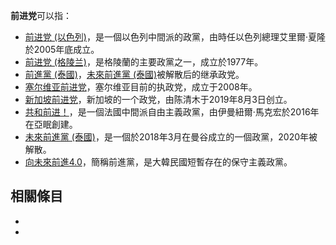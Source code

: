 '''前进党'''可以指：

*[[前进党_(以色列)|前进党 (以色列)]]，是一個以色列中間派的政黨，由時任以色列總理艾里爾·夏隆於2005年底成立。
*[[前进党_(格陵兰)|前进党 (格陵兰)]]，是格陵蘭的主要政黨之一，成立於1977年。
*[[前進黨_(泰國)|前進黨 (泰國)]]，[[未來前進黨_(泰國)|未來前進黨 (泰國)]]被解散后的继承政党。
*[[塞尔维亚前进党|塞尔维亚前进党]]，塞尔维亚目前的执政党，成立于2008年。
*[[新加坡前进党|新加坡前进党]]，新加坡的一个政党，由陈清木于2019年8月3日创立。
*[[共和前进！|共和前进！]]，是一個法國中間派自由主義政黨，由伊曼紐爾·馬克宏於2016年在亞眠創建。
*[[未來前進黨_(泰國)|未來前進黨 (泰國)]]，是一個於2018年3月在曼谷成立的一個政黨，2020年被解散。
*[[向未來前進4.0|向未來前進4.0]]，簡稱前進黨，是大韓民國短暫存在的保守主義政黨。

== 相關條目 ==
*{{lookfrom}}
*{{lookfrom|前进党}}

{{disambig|Cat=三字政黨消歧義}}